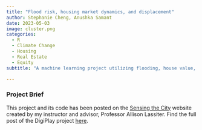 ```yaml
---
title: "Flood risk, housing market dynamics, and displacement"
author: Stephanie Cheng, Anushka Samant
date: 2023-05-03
image: cluster.png
categories:
  - R
  - Climate Change
  - Housing
  - Real Estate
  - Equity
subtitle: "A machine learning project utilizing flooding, house value, and demographic data to analyze climate change-led displacement."

---
```


### Project Brief

This project and its code has been posted on the [Sensing the City](https://www.sensingthecity.com/) website created by my instructor and advisor, Professor Allison Lassiter. Find the full post of the DigiPlay project [here](https://www.sensingthecity.com/digiplay-interactive-playground/).



